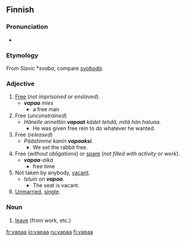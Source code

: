 ==Finnish==
===Pronunciation===
*{{IPA|/ˈʋɑpɑː/}}

===Etymology===
From Slavic *''svaba'', compare ''[[svoboda]]''.

===Adjective===
{{fi-adj|vapa|type=23|comp=ampi|sup=in}}

# [[free|Free]] (''not imprisoned or enslaved'').
#*'''''vapaa''' mies'' 
#**a free man
# Free (''unconstrained'')
#*''Hänelle annettiin '''vapaat''' kädet tehdä, mitä hän haluaa.''
#**He was given free rein to do whatever he wanted.
# Free (''released'')
#*''Päästimme kanin '''vapaaksi'''.''
#**We set the rabbit free.
# Free (''without obligations'') or [[spare]] (''not filled with activity or work'').
#*'''''vapaa'''-aika'' 
#**free time
# Not taken by anybody, [[vacant]].
#*''Istuin on '''vapaa'''.'' 
#**The seat is vacant.
# [[unmarried|Unmarried]], [[single]].

===Noun===
{{fi-noun|vapa|type=23}}

# [[leave]] (from work, etc.)

[[fr:vapaa]]
[[io:vapaa]]
[[ru:vapaa]]
[[fi:vapaa]]